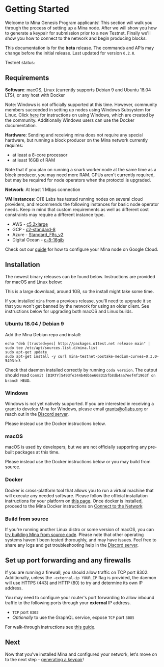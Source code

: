 
# Getting Started

Welcome to Mina Genesis Program applicants! This section will walk you through the process of setting up a Mina node. After we will show you how to generate a keypair for submission prior to a new Testnet. Finally we'll show you how to connect to the network and begin producing blocks.

<Alert>


This documentation is for the **beta** release. The commands and APIs may change before the initial release. Last updated for version `0.2.0`.

Testnet status: <StatusBadge service="Network" />

</Alert>


## Requirements

**Software**: macOS, Linux (currently supports Debian 9 and Ubuntu 18.04 LTS), or any host with Docker

Note: Windows is not officially supported at this time. However, community members succeeded in setting up nodes using Windows Subsystem for Linux. Click [here](https://minawiki.com/index.php?title=Mina_on_Windows) for instructions on using Windows, which are created by the community. Additionally Windows users can use the Docker documentation.

**Hardware**: Sending and receiving mina does not require any special hardware, but running a block producer on the Mina network currently requires:

- at least a 8-core processor
- at least 16GB of RAM

Note that if you plan on running a snark worker node at the same time as a block producer, you may need more RAM. GPUs aren't currently required, but may be required for node operators when the protoctol is upgraded.

**Network**: At least 1 Mbps connection

**VM Instances**:
O(1) Labs has tested running nodes on several cloud providers, and recommends the following instances for basic node operator needs. Keep in mind that custom requirements as well as different cost constraints may require a different instance type.

- AWS - [c5.2xlarge](https://www.ec2instances.info/?filter=c5.2xl&region=us-west-2&cost_duration=daily&selected=c5.2xlarge)
- GCP - [c2-standard-8](https://cloud.google.com/compute/docs/machine-types)
- Azure - [Standard_F8s_v2](https://docs.microsoft.com/en-us/azure/virtual-machines/windows/sizes-compute#fsv2-series-1)
- Digital Ocean - [c-8-16gib](https://cloud.digitalocean.com/droplets/new?size=c-8-16gib)

Check out our [guide](https://youtu.be/M9lE2lgyVEo) for how to configure your Mina node on Google Cloud.

## Installation

The newest binary releases can be found below. Instructions are provided for macOS and Linux below:

This is a large download, around 1GB, so the install might take some time.

<Alert kind="warning">

If you installed `mina` from a previous release, you'll need to upgrade it so that you won't get banned by the network for using an older client. See instructions below for upgrading both macOS and Linux builds.

</Alert>


### Ubuntu 18.04 / Debian 9

Add the Mina Debian repo and install:

```
echo "deb [trusted=yes] http://packages.o1test.net release main" | sudo tee /etc/apt/sources.list.d/mina.list
sudo apt-get update
sudo apt-get install -y curl mina-testnet-postake-medium-curves=0.3.0-5493fe3
```

Check that daemon installed correctly by running `coda version`. The output should read `Commit [DIRTY]5493fe344b40b6e668315fb8db4aa7eef4f1963f on branch HEAD`.

### Windows

Windows is not yet natively supported. If you are interested in receiving a grant to develop Mina for Windows, please email grants@o1labs.org or reach out in the [Discord server](https://bit.ly/MinaDiscord).

Please instead use the Docker instructions below.

### macOS

macOS is used by developers, but we are not officially supporting any pre-built packages at this time.

Please instead use the Docker instructions below or you may build from source.

### Docker

Docker is cross-platform tool that allows you to run a virtual machine that will execute any needed software. Please follow the official installation instructions for your platform on [this page](https://docs.docker.com/get-docker/). Once docker is installed, proceed to the Mina Docker instructions on [Connect to the Network](/docs/connecting)

### Build from source

If you're running another Linux distro or some version of macOS, you can [try building Mina from source code](https://github.com/MinaProtocol/mina/blob/master/README-dev.md#building-mina). Please note that other operating systems haven't been tested thoroughly, and may have issues. Feel free to share any logs and get troubleshooting help in the [Discord server](https://bit.ly/MinaDiscord).

## Set up port forwarding and any firewalls

If you are running a firewall, you should allow traffic on TCP port 8302. Additionally, unless the `-external-ip YOUR_IP` flag is provided, the daemon will use HTTPS (443) and HTTP (80) to try and determine its own IP address.

You may need to configure your router's port forwarding to allow inbound traffic to the following ports through your **external** IP address.

- `TCP` port `8302`
- *Optionally* to use the GraphQL service, expose `TCP` port `3085`

For walk-through instructions see [this guide](/docs/troubleshooting#port-forwarding).

## Next

Now that you've installed Mina and configured your network, let's move on to the next step - [generating a keypair](/docs/keypair)!
